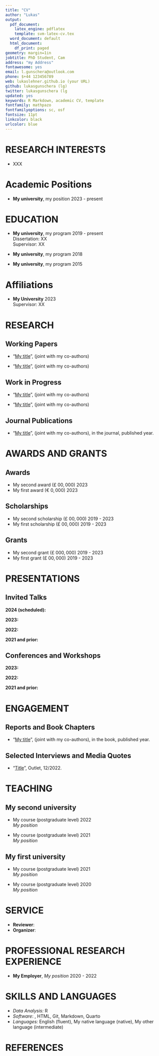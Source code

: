 ```yaml
---
title: "CV"
author: "Lukas"
output:
  pdf_document:
    latex_engine: pdflatex
    template: svm-latex-cv.tex
  word_document: default
  html_document:
    df_print: paged
geometry: margin=1in
jobtitle: PhD Student, Cam
address: "my Address"
fontawesome: yes
email: l.gunschera@outlook.com
phone: $+44 123456789
web: lukaslehner.github.io (your URL)
github: lukasgunschera (lg)
twitter: lukasgunschera (lg
updated: yes
keywords: R Markdown, academic CV, template
fontfamily: mathpazo
fontfamilyoptions: sc, osf
fontsize: 11pt
linkcolor: black
urlcolor: blue
---
```


<!-- 
Space for notes to yourself that are not displayed in the PDF output
-->


# RESEARCH INTERESTS

- XXX



# Academic Positions

- **My university**, my position \hfill $2023$ - present  \


# EDUCATION

- **My university**, my program \hfill $2019$ - present  \
Dissertation: XX \
Supervisor: XX

- **My university**, my program \hfill $2018$  \

- **My university**, my program \hfill $2015$  \

# Affiliations

- **My University** \hfill $2023$ \
Supervisor: XX


# RESEARCH

## Working Papers

- "[My title](my URL)", (joint with my co-authors)

- "[My title](my URL)", (joint with my co-authors)


## Work in Progress

- "[My title](my URL)", (joint with my co-authors)

- "[My title](my URL)", (joint with my co-authors)

## Journal Publications


- "[My title](my URL)", (joint with my co-authors), in the journal, published year.


# AWARDS AND GRANTS 

## Awards

- My second award (£ $00,000$) \hfill $2023$ 
- My first award (€ $0,000$) \hfill $2023$

## Scholarships
- My second scholarship (£ $00,000$) \hfill $2019$ - $2023$ 
- My first scholarship (£ $00,000$) \hfill $2019$ - $2023$


## Grants

- My second grant (£ $000,000$) \hfill $2019$ - $2023$ 
- My first grant (£ $00,000$) \hfill $2019$ - $2023$
 

# PRESENTATIONS

## Invited Talks
<!--  -->

**$2024$ (scheduled):** 

**$2023$:** 

**$2022$:** 

**$2021$ and prior:** 

## Conferences and Workshops

**$2023$:** 

**$2022$:** 

**$2021$ and prior:** 

# ENGAGEMENT

## Reports and Book Chapters

- "[My title](my URL)", (joint with my co-authors), in the book, published year.


## Selected Interviews and Media Quotes

- "[Title](URL)", Outlet, $12/2022$.


# TEACHING

## **My second university**

- My course (postgraduate level) \hfill $2022$ \
*My position*

- My course (postgraduate level) \hfill $2021$ \
*My position*

## **My first university**

- My course (postgraduate level) \hfill $2021$ \
*My position*

- My course (postgraduate level) \hfill $2020$ \
*My position*


# SERVICE
- **Reviewer**: 
- **Organizer**: 

# PROFESSIONAL RESEARCH EXPERIENCE

-	**My Employer**, *My position* \hfill $2020$ - $2022$  


# SKILLS AND LANGUAGES 

- *Data Analysis:* R
- *Software*: \LaTeX, HTML, Git, Markdown, Quarto
-	*Languages:* English (fluent), My native language (native), My other language (intermediate)

# REFERENCES

\begin{paracol}{3}

    \textbf{Prof.\ XX}\\
    University of XX\\
    \Telefon\ \( XX\)\\
    \Letter\ \href{mailto:lukas.lehner@spi.ox.ac.uk}{lukas.lehner\textrm{@}spi.ox.ac.uk} (replace email)

\switchcolumn

    \textbf{Prof.\ XX}\\
    Universits of XX\\
    \Telefon\ \(XX\)\\
    \Letter\ \href{mailto: XX}{Name\textrm{@}email}
    
\switchcolumn

    \textbf{Prof.\ XX}\\
    University of XX\\
    \Telefon\ \(XX\)\\
    \Letter\ \href{mailto: XX}{Name\textrm{@}email}

\end{paracol}



